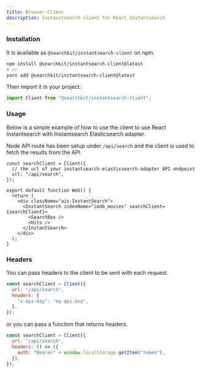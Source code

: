```yaml
---
title: Browser Client
description: Instanstsearch client for React Instantsearch
---
```


### Installation

It is available as `@searchkit/instantsearch-client` on npm.

```sh
npm install @searchkit/instantsearch-client@latest
# or
yarn add @searchkit/instantsearch-client@latest
```

Then import it in your project:

```js
import Client from "@searchkit/instantsearch-client";
```

### Usage

Below is a simple example of how to use the client to use React Instantsearch with Instantsearch Elasticsearch adapter.

Node API route has been setup under `/api/search` and the client is used to fetch the results from the API.

```tsx
const searchClient = Client({
  // the url of your instantsearch-elasticsearch-adapter API endpoint
  url: "/api/search",
});

export default function Web() {
  return (
    <div className="ais-InstantSearch">
      <InstantSearch indexName="imdb_movies" searchClient={searchClient}>
        <SearchBox />
        <Hits />
      </InstantSearch>
    </div>
  );
}
```

### Headers

You can pass headers to the client to be sent with each request.

```js
const searchClient = Client({
  url: "/api/search",
  headers: {
    "x-api-key": "my-api-key",
  },
});
```

or you can pass a function that returns headers.

```js
const searchClient = Client({
  url: "/api/search",
  headers: () => ({
    auth: "Bearer" + window.localStorage.getItem("token"),
  }),
});
```
